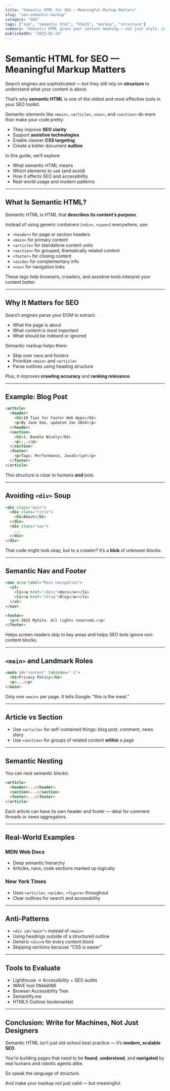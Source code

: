 ```yaml
---
title: "Semantic HTML for SEO — Meaningful Markup Matters"
slug: "seo-semantic-markup"
category: "SEO"
tags: ["seo", "semantic html", "html5", "markup", "structure"]
summary: "Semantic HTML gives your content meaning — not just style. Learn how proper use of elements like <main>, <article>, <nav>, and <section> improves SEO, accessibility, and maintainability."
publishedAt: "2023-02-24"
---
```


# Semantic HTML for SEO — Meaningful Markup Matters

Search engines are sophisticated — but they still rely on **structure** to understand what your content is about.

That’s why **semantic HTML** is one of the oldest and most effective tools in your SEO toolkit.

Semantic elements like `<main>`, `<article>`, `<nav>`, and `<section>` do more than make your code pretty:
- They improve **SEO clarity**
- Support **assistive technologies**
- Enable cleaner **CSS targeting**
- Create a better document **outline**

In this guide, we’ll explore:
- What semantic HTML means
- Which elements to use (and avoid)
- How it affects SEO and accessibility
- Real-world usage and modern patterns

---

## What Is Semantic HTML?

Semantic HTML is HTML that **describes its content’s purpose**.

Instead of using generic containers (`<div>`, `<span>`) everywhere, use:
- `<header>` for page or section headers
- `<main>` for primary content
- `<article>` for standalone content units
- `<section>` for grouped, thematically related content
- `<footer>` for closing content
- `<aside>` for complementary info
- `<nav>` for navigation links

These tags help browsers, crawlers, and assistive tools interpret your content better.

---

## Why It Matters for SEO

Search engines parse your DOM to extract:
- What the page is about
- What content is most important
- What should be indexed or ignored

Semantic markup helps them:
- Skip over navs and footers
- Prioritize `<main>` and `<article>`
- Parse outlines using heading structure

Plus, it improves **crawling accuracy** and **ranking relevance**.

---

## Example: Blog Post

```html
<article>
  <header>
    <h1>10 Tips for Faster Web Apps</h1>
    <p>By Jane Doe, updated Jan 2024</p>
  </header>
  <section>
    <h2>1. Bundle Wisely</h2>
    <p>...</p>
  </section>
  <footer>
    <p>Tags: Performance, JavaScript</p>
  </footer>
</article>
```

This structure is clear to humans **and** bots.

---

## Avoiding `<div>` Soup

```html
<div class="main">
  <div class="title">
    <h1>About</h1>
  </div>
  <div class="nav">
    ...
  </div>
</div>
```

That code might look okay, but to a crawler? It’s a **blob** of unknown blocks.

---

## Semantic Nav and Footer

```html
<nav aria-label="Main navigation">
  <ul>
    <li><a href="/docs">Docs</a></li>
    <li><a href="/blog">Blog</a></li>
  </ul>
</nav>

<footer>
  <p>© 2025 MySite. All rights reserved.</p>
</footer>
```

Helps screen readers skip to key areas and helps SEO bots ignore non-content blocks.

---

## `<main>` and Landmark Roles

```html
<main id="content" tabindex="-1">
  <h1>Privacy Policy</h1>
  <p>...</p>
</main>
```

Only one `<main>` per page. It tells Google: "this is the meat."

---

## Article vs Section

- Use `<article>` for self-contained things: blog post, comment, news story
- Use `<section>` for groups of related content **within** a page

---

## Semantic Nesting

You can nest semantic blocks:

```html
<article>
  <header>...</header>
  <section>...</section>
  <footer>...</footer>
</article>
```

Each article can have its own header and footer — ideal for comment threads or news aggregators.

---

## Real-World Examples

### MDN Web Docs

- Deep semantic hierarchy
- Articles, navs, code sections marked up logically

### New York Times

- Uses `<article>`, `<aside>`, `<figure>` throughout
- Clear outlines for search and accessibility

---

## Anti-Patterns

- `<div id="main">` instead of `<main>`
- Using headings outside of a structured outline
- Generic `<div>`s for every content block
- Skipping sections because “CSS is easier”

---

## Tools to Evaluate

- Lighthouse → Accessibility + SEO audits
- WAVE tool (WebAIM)
- Browser Accessibility Tree
- Semantify.me
- HTML5 Outliner bookmarklet

---

## Conclusion: Write for Machines, Not Just Designers

Semantic HTML isn’t just old-school best practice — it’s **modern, scalable SEO**.

You’re building pages that need to be **found**, **understood**, and **navigated** by real humans and robotic agents alike.

So speak the language of structure.

And make your markup not just valid — but meaningful.

